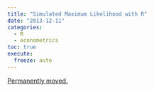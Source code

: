 ```yaml
---
title: "Simulated Maximum Likelihood with R"
date: "2013-12-11"
categories:
  - R
  - econometrics
toc: true
execute:
  freeze: auto
---
```


[Permanently moved.](../../posts/2013-01-16-simulated-maximum-likelihood-with-r.qmd)
